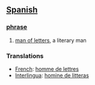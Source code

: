 == [[Spanish]] ==
=== [[phrase]] ===
# [[man of letters]], a literary man

=== Translations ===
*[[French]]: [[homme de lettres]]
*[[Interlingua]]: [[homine de litteras]]